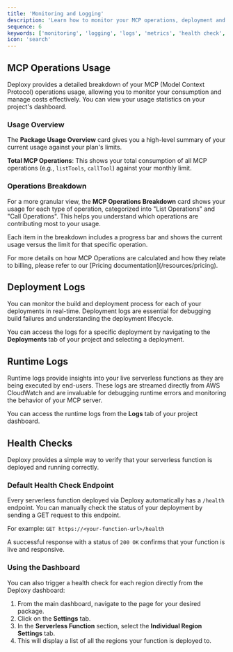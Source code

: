 ```yaml
---
title: 'Monitoring and Logging'
description: 'Learn how to monitor your MCP operations, deployment and runtime logs for your Stdio MCP server.'
sequence: 6
keywords: ['monitoring', 'logging', 'logs', 'metrics', 'health check', 'debugging', 'dashboard']
icon: 'search'
---
```


## MCP Operations Usage

Deploxy provides a detailed breakdown of your MCP (Model Context Protocol) operations usage, allowing you to monitor your consumption and manage costs effectively. You can view your usage statistics on your project's dashboard.

### Usage Overview

The **Package Usage Overview** card gives you a high-level summary of your current usage against your plan's limits.

**Total MCP Operations**: This shows your total consumption of all MCP operations (e.g., `listTools`, `callTool`) against your monthly limit.

### Operations Breakdown

For a more granular view, the **MCP Operations Breakdown** card shows your usage for each type of operation, categorized into "List Operations" and "Call Operations". This helps you understand which operations are contributing most to your usage.

Each item in the breakdown includes a progress bar and shows the current usage versus the limit for that specific operation.

<Info>
For more details on how MCP Operations are calculated and how they relate to billing, please refer to our [Pricing documentation](/resources/pricing).
</Info>

## Deployment Logs

You can monitor the build and deployment process for each of your deployments in real-time. Deployment logs are essential for debugging build failures and understanding the deployment lifecycle.

You can access the logs for a specific deployment by navigating to the **Deployments** tab of your project and selecting a deployment.

## Runtime Logs

Runtime logs provide insights into your live serverless functions as they are being executed by end-users. These logs are streamed directly from AWS CloudWatch and are invaluable for debugging runtime errors and monitoring the behavior of your MCP server.

You can access the runtime logs from the **Logs** tab of your project dashboard.

## Health Checks

Deploxy provides a simple way to verify that your serverless function is deployed and running correctly.

### Default Health Check Endpoint

Every serverless function deployed via Deploxy automatically has a `/health` endpoint. You can manually check the status of your deployment by sending a GET request to this endpoint.

For example:
`GET https://<your-function-url>/health`

A successful response with a status of `200 OK` confirms that your function is live and responsive.

### Using the Dashboard

You can also trigger a health check for each region directly from the Deploxy dashboard:

1.  From the main dashboard, navigate to the page for your desired package.
2.  Click on the **Settings** tab.
3.  In the **Serverless Function** section, select the **Individual Region Settings** tab.
4.  This will display a list of all the regions your function is deployed to.